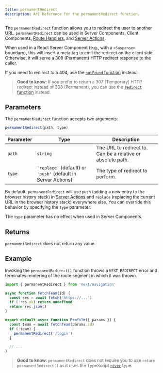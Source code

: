 ```yaml
---
title: permanentRedirect
description: API Reference for the permanentRedirect function.
---
```


The `permanentRedirect` function allows you to redirect the user to another URL. `permanentRedirect` can be used in Server Components, Client Components, [Route Handlers](/docs/app/building-your-application/routing/route-handlers), and [Server Actions](/docs/app/building-your-application/data-fetching/server-actions).

When used in a React Server Component (e.g., with a `<Suspense>` boundary), this will insert a meta tag to emit the redirect on the client side. Otherwise, it will serve a 308 (Permanent) HTTP redirect response to the caller.

If you need to redirect to a 404, use the [`notFound` function](/docs/app/api-reference/functions/not-found) instead.

> **Good to know**: If you prefer to return a 307 (Temporary) HTTP redirect instead of 308 (Permanent), you can use the [`redirect` function](/docs/app/api-reference/functions/redirect) instead.

## Parameters

The `permanentRedirect` function accepts two arguments:

```js
permanentRedirect(path, type)
```

| Parameter | Type                                                          | Description                                                 |
| --------- | ------------------------------------------------------------- | ----------------------------------------------------------- |
| `path`    | `string`                                                      | The URL to redirect to. Can be a relative or absolute path. |
| `type`    | `'replace'` (default) or `'push'` (default in Server Actions) | The type of redirect to perform.                            |

By default, `permanentRedirect` will use `push` (adding a new entry to the browser history stack) in [Server Actions](/docs/app/building-your-application/data-fetching/server-actions) and `replace` (replacing the current URL in the browser history stack) everywhere else. You can override this behavior by specifying the `type` parameter.

The `type` parameter has no effect when used in Server Components.

## Returns

`permanentRedirect` does not return any value.

## Example

Invoking the `permanentRedirect()` function throws a `NEXT_REDIRECT` error and terminates rendering of the route segment in which it was thrown.

```jsx filename="app/team/[id]/page.js"
import { permanentRedirect } from 'next/navigation'

async function fetchTeam(id) {
  const res = await fetch('https://...')
  if (!res.ok) return undefined
  return res.json()
}

export default async function Profile({ params }) {
  const team = await fetchTeam(params.id)
  if (!team) {
    permanentRedirect('/login')
  }

  // ...
}
```

> **Good to know**: `permanentRedirect` does not require you to use `return permanentRedirect()` as it uses the TypeScript [`never`](https://www.typescriptlang.org/docs/handbook/2/functions.html#never) type.
